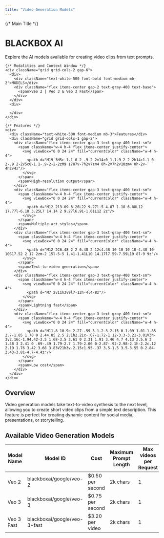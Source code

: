 ---
title: "Video Generation Models"
---

<div className="w-full aspect-[10/7] grid grid-cols-2 rounded-2xl overflow-hidden">
  <div className="bg-black text-white p-6 grid grid-rows-[auto_auto_1fr] gap-4 h-full">
    {/* Main Title */}
    <div>
      <h1 className="text-3xl font-bold text-white mb-2">BLACKBOX AI</h1>
      <p className="text-gray-400 text-base leading-relaxed">
        Explore the AI models available for creating video clips from text prompts.
      </p>
    </div>

    {/* Modalities and Context Window */}
    <div className="grid grid-cols-2 gap-6">
      <div>
        <div className="text-white-500 font-bold font-medium mb-2">MODELS</div>
        <div className="flex items-center gap-2 text-gray-400 text-base">
          <span>Veo 2 | Veo 3 & Veo 3 Fast</span>
        </div>
      </div>
      <div>
        
      </div>
    </div>

    {/* Features */}
    <div>
      <div className="text-white-500 font-medium mb-3">Features</div>
      <div className="grid grid-cols-1 gap-2">
        <div className="flex items-center gap-3 text-gray-400 text-sm">
          <span className="w-4 h-4 flex items-center justify-center">
            <svg viewBox="0 0 24 24" fill="currentColor" className="w-4 h-4">
              <path d="M19 3H5c-1.1 0-2 .9-2 2v14c0 1.1.9 2 2 2h14c1.1 0 2-.9 2-2V5c0-1.1-.9-2-2-2zM9 17H7v-7h2v7zm4 0h-2V7h2v10zm4 0h-2v-4h2v4z"/>
            </svg>
          </span>
          <span>High-resolution output</span>
        </div>
        <div className="flex items-center gap-3 text-gray-400 text-sm">
          <span className="w-4 h-4 flex items-center justify-center">
            <svg viewBox="0 0 24 24" fill="currentColor" className="w-4 h-4">
              <path d="M12 2l3.09 6.26L22 9.27l-5 4.87 1.18 6.88L12 17.77l-6.18 3.25L7 14.14 2 9.27l6.91-1.01L12 2z"/>
            </svg>
          </span>
          <span>Multiple art styles</span>
        </div>
        <div className="flex items-center gap-3 text-gray-400 text-sm">
          <span className="w-4 h-4 flex items-center justify-center">
            <svg viewBox="0 0 24 24" fill="currentColor" className="w-4 h-4">
              <path d="M12 2C6.48 2 2 6.48 2 12s4.48 10 10 10 10-4.48 10-10S17.52 2 12 2zm-2 15l-5-5 1.41-1.41L10 14.17l7.59-7.59L19 8l-9 9z"/>
            </svg>
          </span>
          <span>Text-to-video generation</span>
        </div>
        <div className="flex items-center gap-3 text-gray-400 text-sm">
          <span className="w-4 h-4 flex items-center justify-center">
            <svg viewBox="0 0 24 24" fill="currentColor" className="w-4 h-4">
              <path d="M7 2v11h3v9l7-12h-4l4-8z"/>
            </svg>
          </span>
          <span>Lightning fast</span>
        </div>
        <div className="flex items-center gap-3 text-gray-400 text-sm">
          <span className="w-4 h-4 flex items-center justify-center">
            <svg viewBox="0 0 24 24" fill="currentColor" className="w-4 h-4">
              <path d="M11.8 10.9c-2.27-.59-3-1.2-3-2.15 0-1.09 1.01-1.85 2.7-1.85 1.78 0 2.44.85 2.5 2.1h2.21c-.07-1.72-1.12-3.3-3.21-3.81V3h-3v2.16c-1.94.42-3.5 1.68-3.5 3.61 0 2.31 1.91 3.46 4.7 4.13 2.5.6 3 1.48 3 2.41 0 .69-.49 1.79-2.7 1.79-2.06 0-2.87-.92-2.98-2.1h-2.2c.12 2.19 1.76 3.42 3.68 3.83V21h3v-2.15c1.95-.37 3.5-1.5 3.5-3.55 0-2.84-2.43-3.81-4.7-4.4z"/>
            </svg>
          </span>
          <span>Low cost</span>
        </div>
      </div>
    </div>
  </div>
  <div className=" bg-black p-4 relative overflow-hidden">
    <div 
     className="absolute inset-0 w-full h-full"
       style={{
       backgroundImage: "url('/images/video-icon.png')",
      backgroundSize: "contain",
        backgroundPosition: "center center",
        backgroundRepeat: "no-repeat",
         maskImage: "linear-gradient(to right, transparent 0%, black 100%)",
         WebkitMaskImage: "linear-gradient(to right, transparent 0%, black 100%)"
       }}
     />
  </div>
</div>

## Overview

Video generation models take text-to-video synthesis to the next level, allowing you to create short video clips from a simple text description. This feature is perfect for creating dynamic content for social media, presentations, or storytelling.

## Available Video Generation Models

| Model Name | Model ID                     | Cost             | Maximum Prompt Length | Max videos per Request |
|------------|------------------------------|------------------|-----------------------|------------------------|
| Veo 2      | blackboxai/google/veo-2      | $0.50 per second | 2k chars              | 1                      |
| Veo 3      | blackboxai/google/veo-3      | $0.75 per second | 2k chars              | 1                      |
| Veo 3 Fast | blackboxai/google/veo-3-fast | $3.20 per video  | 2k chars              | 1                      |

